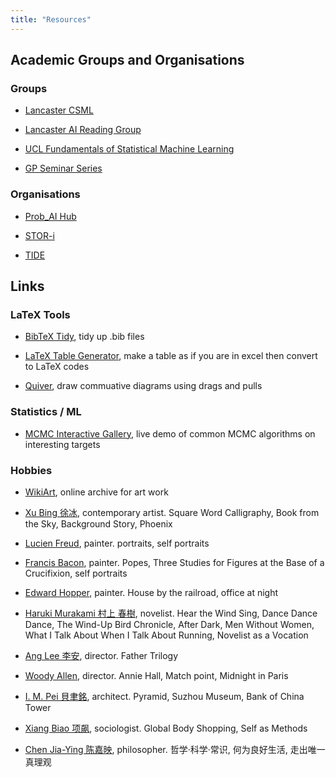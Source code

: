 ```yaml
---
title: "Resources"
---
```


## Academic Groups and Organisations

### Groups

- [Lancaster CSML](https://lu-csml.github.io)

- [Lancaster AI Reading Group](https://lai-reading-group.github.io)

- [UCL Fundamentals of Statistical Machine Learning](https://fsml-ucl.github.io)

- [GP Seminar Series](https://gp-seminar-series.github.io)


### Organisations

- [Prob_AI Hub](https://www.probai.uk)

- [STOR-i](https://www.lancaster.ac.uk/stor-i/)

- [TIDE](https://tide.edu.au)


## Links

### LaTeX Tools

- [BibTeX Tidy](https://flamingtempura.github.io/bibtex-tidy/index.html), tidy up .bib files

- [LaTeX Table Generator](https://www.tablesgenerator.com), make a table as if you are in excel then convert to LaTeX codes

- [Quiver](https://q.uiver.app), draw commuative diagrams using drags and pulls


### Statistics / ML 

- [MCMC Interactive Gallery](https://chi-feng.github.io/mcmc-demo/app.html), live demo of common MCMC algorithms on interesting targets 


### Hobbies

- [WikiArt](https://www.wikiart.org), online archive for art work 

- [Xu Bing 徐冰](https://www.xubing.com), contemporary artist. Square Word Calligraphy, Book from the Sky, Background Story, Phoenix

- [Lucien Freud](http://lucianfreud.com/index.html), painter. portraits, self portraits

- [Francis Bacon](https://www.francis-bacon.com), painter. Popes, Three Studies for Figures at the Base of a Crucifixion, self portraits

- [Edward Hopper](https://en.wikipedia.org/wiki/Edward_Hopper), painter. House by the railroad, office at night 

- [Haruki Murakami 村上 春樹](https://harukimurakami.com), novelist. Hear the Wind Sing, Dance Dance Dance, The Wind-Up Bird Chronicle, After Dark, Men Without Women, What I Talk About When I Talk About Running, Novelist as a Vocation

- [Ang Lee 李安](https://en.wikipedia.org/wiki/Ang_Lee), director. Father Trilogy

- [Woody Allen](https://en.wikipedia.org/wiki/Woody_Allen), director. Annie Hall, Match point, Midnight in Paris

- [I. M. Pei 貝聿銘](https://www.pcf-p.com), architect. Pyramid, Suzhou Museum, Bank of China Tower

- [Xiang Biao 项飙](https://www.eth.mpg.de/xiang), sociologist. Global Body Shopping, Self as Methods

- [Chen Jia-Ying 陈嘉映](https://zh.wikipedia.org/zh-hans/陈嘉映), philosopher. 哲学·科学·常识, 何为良好生活, 走出唯一真理观 
